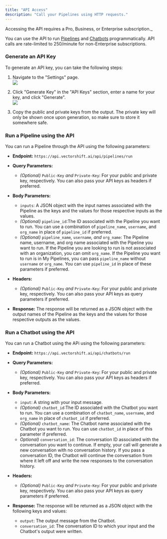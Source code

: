 ```yaml
---
title: "API Access"
description: "Call your Pipelines using HTTP requests."
---
```


<Note>
   Accessing the API requires a Pro, Business, or Enterprise subscription._
</Note>

You can use the API to run [Pipelines](/vectorshift/platform/api-access#run-a-pipeline-using-the-api) and [Chatbots](/vectorshift/platform/api-access#run-a-chatbot-using-the-api) programmatically. API calls are rate-limited to 250/minute for non-Enterprise subscriptions.

### Generate an API Key

To generate an API key, you can take the following steps:

1. Navigate to the "Settings" page.  
![](/images/vectorshift/platform/20.gif)

2. Click "Generate Key" in the "API Keys" section, enter a name for your key, and click "Generate".  
![](/images/vectorshift/platform/21.gif)

3. Copy the public and private keys from the output. The private key will only be shown once upon generation, so make sure to store it somewhere safe.

### Run a Pipeline using the API

You can run a Pipeline through the API using the following parameters:

* **Endpoint:** `https://api.vectorshift.ai/api/pipelines/run`

* **Query Parameters:**  
   * _(Optional)_ `Public-Key` _and_ `Private-Key`: For your public and private key, respectively. You can also pass your API keys as headers if preferred.

* **Body Parameters:**  
   * `inputs`: A JSON object with the input names associated with the Pipeline as the keys and the values for those respective inputs as the values.  
   * _(Optional)_ `pipeline_id`:The ID associated with the Pipeline you want to run. You can use a combination of `pipeline_name`, `username`, and `org_name` in place of `pipeline_id` if preferred.  
   * _(Optional)_ `pipeline_name`_,_ `username`_, and_ `org_name`: The Pipeline name, username, and org name associated with the Pipeline you want to run. If the Pipeline you are looking to run is not associated with an organization, you can omit `org_name`. If the Pipeline you want to run is in My Pipelines, you can pass `pipeline_name` without `username` or `org_name`. You can use `pipeline_id` in place of these parameters if preferred.

* **Headers:**  
   * _(Optional)_ `Public-Key` _and_ `Private-Key`: For your public and private key, respectively. You can also pass your API keys as query parameters if preferred.

* **Response:** The response will be returned as a JSON object with the output names of the Pipeline as the keys and the values for those respective outputs as the values.

### Run a Chatbot using the API

You can run a Chatbot using the APi using the following parameters:

* **Endpoint:** `https://api.vectorshift.ai/api/chatbots/run`

* **Query Parameters:**  
   * _(Optional)_ `Public-Key` _and_ `Private-Key`: For your public and private key, respectively. You can also pass your API keys as headers if preferred.

* **Body Parameters:**  
   * `input`: A string with your input message.  
   * _(Optional)_ `chatbot_id`:The ID associated with the Chatbot you want to run. You can use a combination of `chatbot_name`, `username`, and `org_name` in place of `chatbot_id` if preferred.  
   * _(Optional)_ `chatbot_name`: The Chatbot name associated with the Chatbot you want to run. You can use `chatbot_id` in place of this parameter if preferred.  
   * _Optional)_ `conversation_id`: The conversation ID associated with the conversation you want to continue. If empty, your call will generate a new conversation with no conversation history. If you pass a conversation ID, the Chatbot will continue the conversation from where it left off and write the new responses to the conversation history.

* **Headers:**  
   * _(Optional)_ `Public-Key` _and_ `Private-Key`: For your public and private key, respectively. You can also pass your API keys as query parameters if preferred.

* **Response:** The response will be returned as a JSON object with the following keys and values:  
   * `output`: The output message from the Chatbot.  
   * `conversation_id`: The conversation ID to which your input and the Chatbot's output were written.